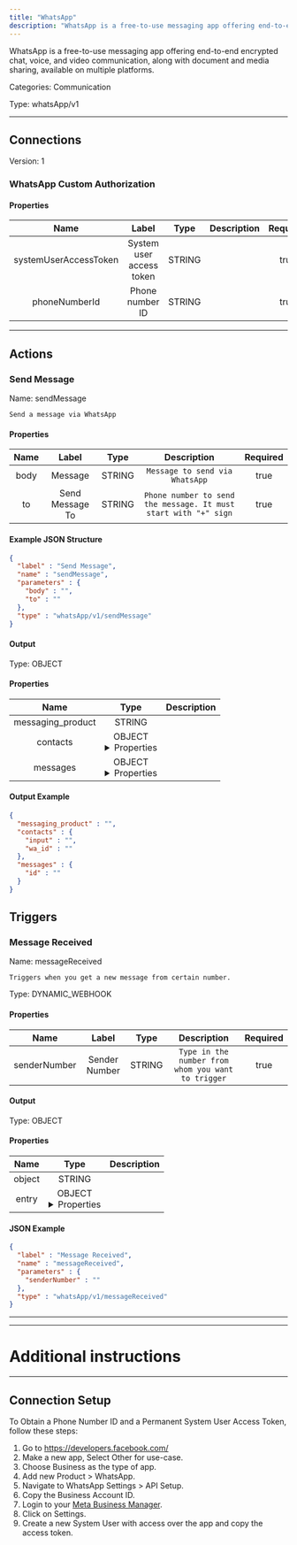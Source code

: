 ```yaml
---
title: "WhatsApp"
description: "WhatsApp is a free-to-use messaging app offering end-to-end encrypted chat, voice, and video communication, along with document and media sharing, available on multiple platforms."
---
```


WhatsApp is a free-to-use messaging app offering end-to-end encrypted chat, voice, and video communication, along with document and media sharing, available on multiple platforms.


Categories: Communication


Type: whatsApp/v1

<hr />



## Connections

Version: 1


### WhatsApp Custom Authorization

#### Properties

|      Name       |      Label     |     Type     |     Description     | Required |
|:---------------:|:--------------:|:------------:|:-------------------:|:--------:|
| systemUserAccessToken | System user access token | STRING |  | true |
| phoneNumberId | Phone number ID | STRING |  | true |





<hr />



## Actions


### Send Message
Name: sendMessage

`Send a message via WhatsApp`

#### Properties

|      Name       |      Label     |     Type     |     Description     | Required |
|:---------------:|:--------------:|:------------:|:-------------------:|:--------:|
| body | Message | STRING | `Message to send via WhatsApp` | true |
| to | Send Message To | STRING | `Phone number to send the message. It must start with "+" sign` | true |

#### Example JSON Structure
```json
{
  "label" : "Send Message",
  "name" : "sendMessage",
  "parameters" : {
    "body" : "",
    "to" : ""
  },
  "type" : "whatsApp/v1/sendMessage"
}
```

#### Output



Type: OBJECT


#### Properties

|     Name     |     Type     |     Description     |
|:------------:|:------------:|:-------------------:|
| messaging_product | STRING |  |
| contacts | OBJECT <details> <summary> Properties </summary> &#123;STRING\(input), STRING\(wa_id)&#125; </details> |  |
| messages | OBJECT <details> <summary> Properties </summary> &#123;STRING\(id)&#125; </details> |  |




#### Output Example
```json
{
  "messaging_product" : "",
  "contacts" : {
    "input" : "",
    "wa_id" : ""
  },
  "messages" : {
    "id" : ""
  }
}
```




## Triggers


### Message Received
Name: messageReceived

`Triggers when you get a new message from certain number.`

Type: DYNAMIC_WEBHOOK

#### Properties

|      Name       |      Label     |     Type     |     Description     | Required |
|:---------------:|:--------------:|:------------:|:-------------------:|:--------:|
| senderNumber | Sender Number | STRING | `Type in the number from whom you want to trigger` | true |


#### Output



Type: OBJECT


#### Properties

|     Name     |     Type     |     Description     |
|:------------:|:------------:|:-------------------:|
| object | STRING |  |
| entry | OBJECT <details> <summary> Properties </summary> &#123;STRING\(id), &#123;&#123;STRING\(messaging_product), &#123;STRING\(display_phone_number), STRING\(phone_number_id)&#125;\(metadata)&#125;\(value), &#123;&#123;STRING\(name)&#125;\(profile), STRING\(wa_id)&#125;\(contacts), &#123;STRING\(from), STRING\(id), STRING\(timestamp), &#123;STRING\(body)&#125;\(text)&#125;\(messages)&#125;\(changes)&#125; </details> |  |




#### JSON Example
```json
{
  "label" : "Message Received",
  "name" : "messageReceived",
  "parameters" : {
    "senderNumber" : ""
  },
  "type" : "whatsApp/v1/messageReceived"
}
```


<hr />

<hr />

# Additional instructions
<hr />


## Connection Setup

To Obtain a Phone Number ID and a Permanent System User Access Token, follow these steps:

1. Go to https://developers.facebook.com/
2. Make a new app, Select Other for use-case.
3. Choose Business as the type of app.
4. Add new Product > WhatsApp.
5. Navigate to WhatsApp Settings > API Setup.
6. Copy the Business Account ID.
7. Login to your [Meta Business Manager](https://business.facebook.com/).
8. Click on Settings.
9. Create a new System User with access over the app and copy the access token.
